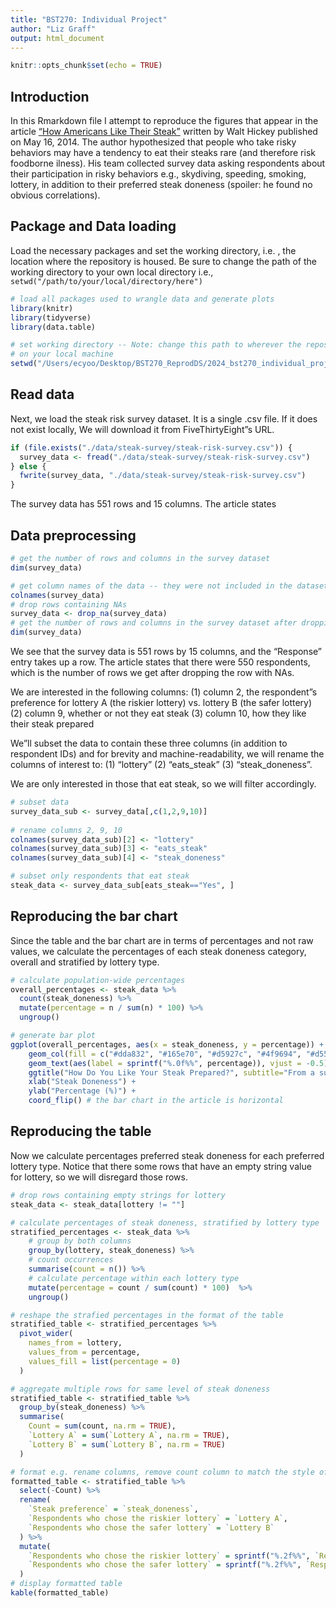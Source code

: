 ```yaml
---
title: "BST270: Individual Project"
author: "Liz Graff"
output: html_document
---
```


```r
knitr::opts_chunk$set(echo = TRUE)
```


## Introduction

In this Rmarkdown file I attempt to reproduce the figures that appear in the article
["How Americans Like Their Steak"](https://fivethirtyeight.com/features/how-americans-like-their-steak/) written by Walt Hickey published on May 16, 2014. The author hypothesized that people who
take risky behaviors may have a tendency to eat their steaks rare (and therefore
risk foodborne ilness). His team collected survey data asking respondents about their participation in risky behaviors e.g., skydiving, speeding, smoking, lottery, in addition to their preferred steak doneness (spoiler: he found no obvious correlations).

## Package and Data loading 

Load the necessary packages and set the working directory, i.e. , the location
where the repository is housed. Be sure to change the path of the working directory
to your own local directory i.e., `setwd("/path/to/your/local/directory/here")`

```r
# load all packages used to wrangle data and generate plots 
library(knitr)
library(tidyverse)
library(data.table)

# set working directory -- Note: change this path to wherever the repository lives
# on your local machine
setwd("/Users/ecyoo/Desktop/BST270_ReprodDS/2024_bst270_individual_project")
```


## Read data
Next, we load the steak risk survey dataset. It is a single .csv file. If it does
not exist locally, We will download it from FiveThirtyEight"s URL. 

```r
if (file.exists("./data/steak-survey/steak-risk-survey.csv")) {
  survey_data <- fread("./data/steak-survey/steak-risk-survey.csv")
} else {
  fwrite(survey_data, "./data/steak-survey/steak-risk-survey.csv")
}
```

The survey data has 551 rows and 15 columns. The article states 


## Data preprocessing 

```r
# get the number of rows and columns in the survey dataset
dim(survey_data)

# get column names of the data -- they were not included in the dataset README
colnames(survey_data)
# drop rows containing NAs
survey_data <- drop_na(survey_data)
# get the number of rows and columns in the survey dataset after dropping nuisance rows
dim(survey_data)

```
We see that the survey data is 551 rows by 15 columns, and the "Response" entry
takes up a row. The article states that there were 550 respondents, which is the
number of rows we get after dropping the row with NAs. 

We are interested in the following columns:
(1) column 2, the respondent"s preference for lottery A (the riskier lottery) vs. lottery B (the safer lottery)
(2) column 9, whether or not they eat steak
(3) column 10, how they like their steak prepared

We"ll subset the data to contain these three columns (in addition to respondent IDs) and for brevity and machine-readability, we will rename the columns of interest to: (1) "lottery" (2) "eats_steak" (3) "steak_doneness".

We are only interested in those that eat steak, so we will filter accordingly. 

```r
# subset data
survey_data_sub <- survey_data[,c(1,2,9,10)]
  
# rename columns 2, 9, 10
colnames(survey_data_sub)[2] <- "lottery"
colnames(survey_data_sub)[3] <- "eats_steak"
colnames(survey_data_sub)[4] <- "steak_doneness"

# subset only respondents that eat steak
steak_data <- survey_data_sub[eats_steak=="Yes", ]

```

## Reproducing the bar chart

Since the table and the bar chart are in terms of percentages and not raw values, we calculate the percentages of each steak doneness category, overall and stratified by
lottery type.

```r
# calculate population-wide percentages 
overall_percentages <- steak_data %>%
  count(steak_doneness) %>%
  mutate(percentage = n / sum(n) * 100) %>%
  ungroup()

# generate bar plot 
ggplot(overall_percentages, aes(x = steak_doneness, y = percentage)) +
    geom_col(fill = c("#dda832", "#165e70", "#d5927c", "#4f9694", "#d55e00")) +
    geom_text(aes(label = sprintf("%.0f%%", percentage)), vjust = -0.5) +
    ggtitle("How Do You Like Your Steak Prepared?", subtitle="From a survey of 430 steak-eating Americans") +
    xlab("Steak Doneness") +
    ylab("Percentage (%)") +
    coord_flip() # the bar chart in the article is horizontal

```
## Reproducing the table

Now we calculate percentages preferred steak doneness for each preferred lottery type.
Notice that there some rows that have an empty string value for lottery, so we will
disregard those rows. 

```r
# drop rows containing empty strings for lottery
steak_data <- steak_data[lottery != ""]

# calculate percentages of steak doneness, stratified by lottery type 
stratified_percentages <- steak_data %>%
    # group by both columns
    group_by(lottery, steak_doneness) %>%  
    # count occurrences
    summarise(count = n()) %>%  
    # calculate percentage within each lottery type
    mutate(percentage = count / sum(count) * 100)  %>%
    ungroup()

# reshape the strafied percentages in the format of the table 
stratified_table <- stratified_percentages %>% 
  pivot_wider(
    names_from = lottery, 
    values_from = percentage,
    values_fill = list(percentage = 0) 
  )

# aggregate multiple rows for same level of steak doneness
stratified_table <- stratified_table %>%
  group_by(steak_doneness) %>%
  summarise(
    Count = sum(count, na.rm = TRUE),
    `Lottery A` = sum(`Lottery A`, na.rm = TRUE),
    `Lottery B` = sum(`Lottery B`, na.rm = TRUE)
  )

# format e.g. rename columns, remove count column to match the style of table in the article 
formatted_table <- stratified_table %>%
  select(-Count) %>%
  rename(
    `Steak preference` = `steak_doneness`,
    `Respondents who chose the riskier lottery` = `Lottery A`,
    `Respondents who chose the safer lottery` = `Lottery B`
  ) %>%
  mutate(
    `Respondents who chose the riskier lottery` = sprintf("%.2f%%", `Respondents who chose the riskier lottery`),
    `Respondents who chose the safer lottery` = sprintf("%.2f%%", `Respondents who chose the safer lottery`)
  )
# display formatted table
kable(formatted_table)
```
